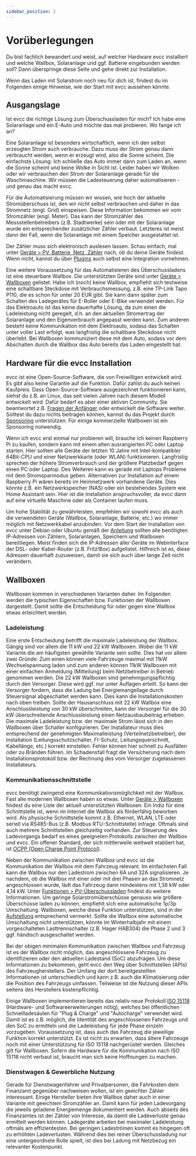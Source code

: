 ```yaml
---
sidebar_position: 2
---
```



# Vorüberlegungen

Du bist fachlich bewandert und weist, auf welcher Hardware evcc installiert und welche Wallbox, Solaranlage und ggf. Batterie eingebunden werden soll?
Dann überspringe diese Seite und gehe direkt zur Installation.

Wenn das Laden mit Solarstrom noch neu für dich ist, findest du im Folgenden einige Hinweise, wie der Start mit evcc aussehen könnte.

## Ausgangslage

Ist evcc die richtige Lösung zum Überschussladen für mich?
Ich habe eine Solaranlage und ein E-Auto und möchte das mal probieren.
Wo fange ich an?

Eine Solaranlage ist besonders wirtschaftlich, wenn ich den selbst erzeugten Strom auch verbrauche.
Dazu muss der Strom genau dann verbraucht werden, wenn er erzeugt wird, also die Sonne scheint.
Die einfachste Lösung: Ich schließe das Auto immer dann zum Laden an, wenn die Sonne scheint und keine Wolke in Sicht ist.
Leider haben wir Wolken oder wir verbrauchen den Strom der Solaranlage gerade für die Waschmaschine.
Wir müssen die Ladesteuerung daher automatisieren - und genau das macht evcc.

Für die Automatisierung müssen wir wissen, wie hoch der aktuelle Stromüberschuss ist, den wir nicht selbst verbrauchen und daher in das Stromnetz (engl. Grid) einspeisen.
Diese Information bekommen wir vom Stromzähler (engl. Meter).
Das kann der Stromzähler des Messstellenbetreibers (z.B. Stadtwerke) sein oder mit der Solaranlage wurde ein entsprechender zusätzlicher Zähler verbaut.
Letzteres ist meist dann der Fall, wenn die Solaranlage mit einem Speicher ausgestattet ist.

Der Zähler muss sich elektronisch auslesen lassen.
Schau einfach, mal unter [Geräte > PV, Batterie, Netz, Zähler](/docs/devices/meters) nach, ob du deine Geräte findest.
Wenn nicht, kannst du über [Plugins](/docs/devices/plugins) auch selbst eine Integration vornehmen.

Eine weitere Voraussetzung für das Automatisieren des Überschussladens ist eine steuerbare Wallbox.
Die unterstützten Geräte sind unter [Geräte > Wallboxen](/docs/devices/chargers) gelistet.
Habe ich (noch) keine Wallbox, empfiehlt sich testweise eine schaltbare Steckdose mit Verbrauchsmessung, z.B. eine TP-Link Tapo P110, die es schon für unter 20 EUR gibt.
Sie kann dann später zum Schalten des Ladegerätes für E-Roller oder E-Bike verwendet werden.
Für das Elektroauto ist das keine dauerhafte Lösung, da zum einen die Ladeleistung nicht geregelt, d.h. an den aktuellen Stromertrag der Solaranlage und den Eigenverbrauch angepasst werden kann.
Zum anderen besteht keine Kommunikation mit dem Elektroauto, sodass das Schalten unter voller Last erfolgt, was langfristig die schaltbare Steckdose nicht überlebt.
Bei Wallboxen kommuniziert diese mit dem Auto, sodass vor dem Abschalten durch die Wallbox das Auto bereits das Laden eingestellt hat.

## Hardware für die evcc Installation

evcc ist eine Open-Source-Software, die von Freiwilligen entwickelt wird.
Es gibt also keine Garantie auf die Funktion.
Dafür zahlst du auch keinen Kaufpreis.
Dass Open-Source-Software ausgezeichnet funktionieren kann, siehst du z.B. an Linux, das seit vielen Jahren nach diesem Modell entwickelt wird.
Dafür bedarf es aber einer aktiven Community.
Sie beantwortet z.B. [Fragen der Anfänger](https://github.com/evcc-io/evcc/discussions/categories/erste-hilfe) oder entwickelt die Software weiter.
Solltest du dazu nichts beitragen können, kannst du das Projekt durch [Sponsoring](/docs/sponsorship) unterstützen.
Für einige kommerzielle Wallboxen ist ein Sponsoring notwendig.

Wenn ich evcc erst einmal nur probieren will, brauche ich keinen Raspberry Pi zu kaufen, sondern kann mit einem alten ausrangierten PC oder Laptop starten.
Hier sollten alle Geräte der letzten 10 Jahre mit Intel-kompatibler 64Bit-CPU und einer Netzwerkkarte (oder WLAN) funktionieren.
Langfristig sprechen der höhere Stromverbrauch und der größere Platzbedarf gegen einen PC oder Laptop.
Des Weiteren kann es gerade mit Laptops Probleme mit dem Stromsparmodus geben.
Alternativen zur Installation auf einem Raspberry Pi wären bereits im Heimnetzwerk vorhandene Geräte.
Dies könnte z.B. ein Netzwerkspeicher (NAS) oder ein bestehendes System wie Home Assistant sein.
Hier ist die Installation anspruchsvoller, da evcc dann auf eine virtuelle Maschine oder als Container laufen muss.

Um hohe Stabilität zu gewährleisten, empfehlen wir sowohl evcc als auch die verwendeten Geräte (Wallbox, Solaranlage, Batterie, etc.) wo immer möglich mit Netzwerkkabel anzubinden.
Vor dem Start der Installation von evcc unter Debian oder Ubuntu gemäß der [Anleitung](/docs/installation/linux) sollten alle benötigten IP-Adressen von Zählern, Solaranlagen, Speichern und Wallboxen bereitliegen.
Meist finden sich die IP-Adressen aller Geräte im Webinterface der DSL- oder Kabel-Router (z.B. Fritz!Box) aufgelistet.
Hilfreich ist es, diese Adressen dauerhaft zuzuweisen, damit sie sich auch über lange Zeit nicht verändern.

## Wallboxen

Wallboxen kommen in verschiedenen Varianten daher.
Im Folgenden werden die typischen Eigenschaften bzw. Funktionen der Wallboxen dargestellt.
Damit sollte die Entscheidung für oder gegen eine Wallbox etwas erleichtert werden.

### Ladeleistung

Eine erste Entscheidung betrifft die maximale Ladeleistung der Wallbox.
Gängig sind vor allem die 11 kW und 22 kW Wallboxen.
Wobei die 11 kW Variante die am häufigsten gewählte Variante sein sollte.
Dies hat vor allem zwei Gründe: Zum einen können viele Fahrzeuge maximal mit 11kW Wechselspannung laden und zum anderen können 11kW Wallboxen mit einer einfachen Anmeldung (Mitteilung) beim Netzbetreiber in Betrieb genommen werden.
Die 22 kW Wallboxen sind genehmigungspflichtig durch den Versorger.
Diese wird ggf. nur unter Auflagen erteilt.
So kann der Versorger fordern, dass die Ladung bei Energiemangellage durch Steuersignal abgeschaltet werden kann.
Dies kann die Installationskosten nach oben treiben.
Sollte der Hausanschluss mit 22 kW Wallbox eine Anschlussleistung von 30 kW überschreiten, kann der Versorger für die 30 kW überschreitende Anschlussleistung einen Netzausbaubeitrag erheben.
Die maximale Ladeleistung bzw. der maximale Strom lässt sich in den Wallboxen über Schalter konfigurieren.
Der Installateur muss dies entsprechend der genehmigten Maximalleistung (Verteilnetzbetreiber), der Installation (Leitungsschutzschalter, FI-Schutz, Leitungsquerschnitt, Kabellänge, etc.) korrekt einstellen.
Fehler können hier schnell zu Ausfällen oder zu Bränden führen.
Im Schadensfall fragt die Versicherung nach dem Installationsprotokoll bzw. der Rechnung des vom Versorger zugelassenen Installateurs.

### Kommunikationsschnittstelle

evcc benötigt zwingend eine Kommunikationsmöglichkeit mit der Wallbox.
Fast alle modernen Wallboxen haben so etwas.
Unter [Geräte > Wallboxen](/docs/devices/chargers) findest du eine Liste der aktuell unterstützten Wallboxen.
Ein Indiz für eine Schnittstelle ist, wenn im Internet die Wallbox als förderfähig beworben wird.
Als physische Schnittstelle kommt z.B. Ethernet, WLAN, LTE oder seriell via RS485-Bus (z.B. Modbus RTU-Schnittstelle) infrage.
Oftmals sind auch mehrere Schnittstellen gleichzeitig vorhanden.
Zur Steuerung des Ladevorgangs bedarf es eines geeigneten Protokolls zwischen der Wallbox und evcc.
Ein offener Standard, der sich mittlerweile weltweit etabliert hat, ist [OCPP (Open Charge Point Protocol)](https://de.wikipedia.org/wiki/OCPP).

Neben der Kommunikation zwischen Wallbox und evcc ist die Kommunikation der Wallbox mit dem Fahrzeug relevant.
Im einfachsten Fall kann die Wallbox nur den Ladestrom zwischen 6A und 32A signalisieren.
Je nachdem, ob die Wallbox mit einer oder mit drei Phasen an das Stromnetz angeschlossen wurde, lädt das Fahrzeug dann mindestens mit 1,38 kW oder 4,14 kW.
Unter [Funktionen > PV-Überschussladen](/docs/features/solar-charging) findest du weitere Informationen.
Um geringe Solarstromüberschüsse genauso wie größere Überschüsse laden zu können, empfiehlt sich eine automatische 1p/3p Umschaltung.
Wallboxen, welche diese Funktion unterstützen, sind in der [Aufstellung](/docs/devices/chargers) entsprechend vermerkt.
Sollte die Wallbox eine automatische Umschaltung nicht unterstützen, könnte im Winterhalbjahr mit einem vorgeschalteten Lasttrennschalter (z.B. Hager HAB304) die Phase 2 und 3 ggf. händisch ausgeschaltet werden.

Bei der obigen minimalen Kommunikation zwischen Wallbox und Fahrzeug ist es der Wallbox nicht möglich, das angeschlossene Fahrzeug zu identifizieren oder den aktuellen Ladestand (SoC) abzufragen.
Um diese Informationen zu bekommen, geht evcc den Weg über Schnittstellen (APIs) des Fahrzeugherstellers.
Der Umfang der dort bereitgestellten Informationen ist unterschiedlich und kann z.B. auch die Klimatisierung oder die Position des Fahrzeugs umfassen.
Teilweise ist die Nutzung dieser APIs seitens des Herstellers kostenpflichtig.

Einige Wallboxen implementieren bereits das relativ neue Protokoll [ISO 15118](https://de.wikipedia.org/wiki/ISO_15118) (Hardware- und Softwareerweiterungen nötig), welches bei öffentlichen Schnellladesäulen für "Plug & Charge" und "Autocharge" verwendet wird.
Damit ist es z.B. möglich, die Identität des angeschlossenen Fahrzeugs und den SoC zu ermitteln und die Ladeleistung für jede Phase einzeln vorzugeben.
Voraussetzung ist, dass auch das Fahrzeug die jeweilige Funktion korrekt unterstützt.
Es ist nicht zu erwarten, dass ältere Fahrzeuge noch mit einer Unterstützung für ISO 15118 nachgerüstet werden.
Gleiches gilt für Wallboxen.
Sofern die Hardware für die Kommunikation nach ISO 15118 nicht verbaut ist, braucht man sich keine Hoffnungen zu machen.

### Dienstwagen & Gewerbliche Nutzung

Gerade für Dienstwagenfahrer und Privatpersonen, die Fahrkosten dem Finanzamt gegenüber nachweisen wollen, ist ein geeichter Zähler interessant.
Einige Hersteller bieten ihre Wallbox daher auch in einer Variante mit geeichtem Stromzähler an.
Damit kann für jeden Ladevorgang die jeweils geladene Energiemenge dokumentiert werden.
Auch abseits des Finanzamtes ist der Zähler von Interesse, da damit die Ladeverluste genau ermittelt werden können.
Ladegeräte arbeiten bei maximaler Ladeleistung oftmals am effizientesten.
Bei geringen Ladeströmen kommt es hingegen oft zu erhöhten Ladeverlusten.
Während dies bei reiner Überschussladung nur eine untergeordnete Rolle spielt, ist dies bei Ladung mit Netzbezug ein relevanter Kostenpunkt.